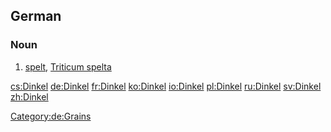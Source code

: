 {{wikipedia|lang=de}}
==German==
===Noun===
{{de-noun|g=m|Dinkels|Dinkel}}
# [[spelt#Etymology_2|spelt]], [[Triticum spelta]]
[[Category:de:Grains]]

[[cs:Dinkel]]
[[de:Dinkel]]
[[fr:Dinkel]]
[[ko:Dinkel]]
[[io:Dinkel]]
[[pl:Dinkel]]
[[ru:Dinkel]]
[[sv:Dinkel]]
[[zh:Dinkel]]